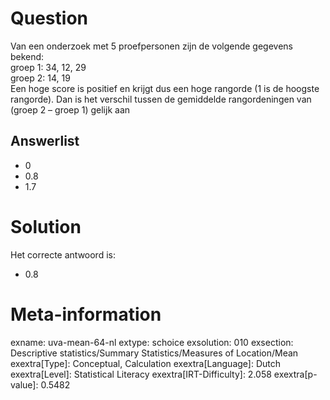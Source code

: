 Question
========

Van een onderzoek met 5 proefpersonen zijn de volgende gegevens bekend:\
groep 1: 34, 12, 29\
groep 2: 14, 19\
Een hoge score is positief en krijgt dus een hoge rangorde (1 is de
hoogste rangorde). Dan is het verschil tussen de gemiddelde
rangordeningen van (groep 2 -- groep 1) gelijk aan

Answerlist
----------

* 0
* 0.8
* 1.7

Solution
========

Het correcte antwoord is: 

* 0.8

Meta-information
================
exname: uva-mean-64-nl
extype: schoice
exsolution: 010
exsection: Descriptive statistics/Summary Statistics/Measures of Location/Mean
exextra[Type]: Conceptual, Calculation
exextra[Language]: Dutch
exextra[Level]: Statistical Literacy
exextra[IRT-Difficulty]: 2.058
exextra[p-value]: 0.5482
